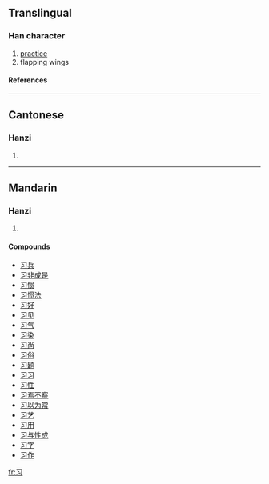 {{see|習}}<!-- may be replaced by zh-forms -->

==Translingual==
===Han character===
{{Han char|rn=15|rad=冫|as=02|sn=3|four=|canj=尸戈一 (SIM)}}
# [[practice]]
# flapping wings
====References====
{{Han ref|kx=0084.051|hdz=10051.030|uh=4E60|ud=20064}}
----
==Cantonese==
===Hanzi===
{{yue-hanzi|jyut=|y=jaap6}}
# {{defn|Cantonese}}
----
==Mandarin==
===Hanzi===
{{cmn-hanzi|tra=習|pin=[[xí]] (xi2)|wg=hsi<sup>2</sup>}}
# {{defn|Mandarin}}

====Compounds====
*[[习兵]]
*[[习非成是]]
*[[习惯]]
*[[习惯法]]
*[[习好]]
*[[习见]]
*[[习气]]
*[[习染]]
*[[习尚]]
*[[习俗]]
*[[习题]]
*[[习习]]
*[[习性]]
*[[习焉不察]]
*[[习以为常]]
*[[习艺]]
*[[习用]]
*[[习与性成]]
*[[习字]]
*[[习作]]




[[fr:习]]